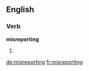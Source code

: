 ==English==

===Verb===
'''misreporting'''

# {{present participle of|misreport}}

[[de:misreporting]]
[[fr:misreporting]]